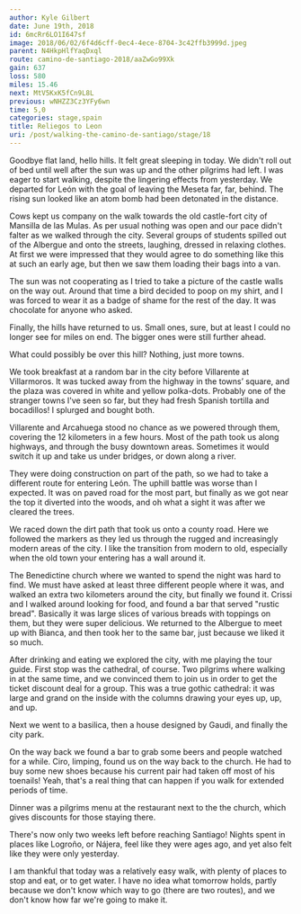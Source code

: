 ```yaml
---
author: Kyle Gilbert
date: June 19th, 2018
id: 6mcRr6LO1I647sf
image: 2018/06/02/6f4d6cff-0ec4-4ece-8704-3c42ffb3999d.jpeg
parent: N4HkpHlfYaqDxql
route: camino-de-santiago-2018/aaZwGo99Xk
gain: 637
loss: 580
miles: 15.46
next: MtV5KxK5fCn9L8L
previous: wNHZZ3Cz3YFy6wn
time: 5,0
categories: stage,spain
title: Reliegos to Leon
uri: /post/walking-the-camino-de-santiago/stage/18
---
```


<Stats />

<Route />

Goodbye flat land, hello hills. It felt great sleeping in today. We
didn't roll out of bed until well after the sun was up and the other pilgrims
had left. I was eager to start walking, despite the lingering effects from
yesterday. We departed for León with the goal of leaving the Meseta far, far,
behind. The rising sun looked like an atom bomb had been detonated in the
distance.

Cows kept us company on the walk towards the old castle-fort city of Mansilla de
las Mulas. As per usual nothing was open and our pace didn't falter as we
walked through the city. Several groups of students spilled out of the Albergue
and onto the streets, laughing, dressed in relaxing clothes. At first we were
impressed that they would agree to do something like this at such an early age,
but then we saw them loading their bags into a van.

The sun was not cooperating as I tried to take a picture of the castle walls on
the way out. Around that time a bird decided to poop on my shirt, and I was
forced to wear it as a badge of shame for the rest of the day. It was chocolate
for anyone who asked.

Finally, the hills have returned to us. Small ones, sure, but at least I could
no longer see for miles on end. The bigger ones were still further ahead.

What could possibly be over this hill? Nothing, just more towns.

We took breakfast at a random bar in the city before Villarente at Villarmoros.
It was tucked away from the highway in the towns’ square, and the plaza was
covered in white and yellow polka-dots. Probably one of the stranger towns I've
seen so far, but they had fresh Spanish tortilla and bocadillos! I splurged and
bought both.

Villarente and Arcahuega stood no chance as we powered through them, covering
the 12 kilometers in a few hours. Most of the path took us along highways, and
through the busy downtown areas. Sometimes it would switch it up and take us
under bridges, or down along a river.

They were doing construction on part of the path, so we had to take a different
route for entering León. The uphill battle was worse than I expected. It was on
paved road for the most part, but finally as we got near the top it diverted
into the woods, and oh what a sight it was after we cleared the trees.

We raced down the dirt path that took us onto a county road. Here we followed
the markers as they led us through the rugged and increasingly modern areas of
the city. I like the transition from modern to old, especially when the old
town your entering has a wall around it.

The Benedictine church where we wanted to spend the night was hard to find. We
must have asked at least three different people where it was, and walked an
extra two kilometers around the city, but finally we found it. Crissi and I
walked around looking for food, and found a bar that served "rustic bread".
Basically it was large slices of various breads with toppings on them, but they
were super delicious. We returned to the Albergue to meet up with Bianca, and
then took her to the same bar, just because we liked it so much.

After drinking and eating we explored the city, with me playing the tour guide.
First stop was the cathedral, of course. Two pilgrims where walking in at the
same time, and we convinced them to join us in order to get the ticket discount
deal for a group. This was a true gothic cathedral: it was large and grand on
the inside with the columns drawing your eyes up, up, and up.

Next we went to a basilica, then a house designed by Gaudi, and finally the city
park.

On the way back we found a bar to grab some beers and people watched for a
while. Ciro, limping, found us on the way back to the church. He had to buy
some new shoes because his current pair had taken off most of his toenails!
Yeah, that's a real thing that can happen if you walk for extended periods of
time.

Dinner was a pilgrims menu at the restaurant next to the the church, which gives
discounts for those staying there.

There's now only two weeks left before reaching Santiago! Nights spent in places
like Logroño, or Nájera, feel like they were ages ago, and yet also felt like
they were only yesterday.

I am thankful that today was a relatively easy walk, with plenty of places to
stop and eat, or to get water. I have no idea what tomorrow holds, partly
because we don't know which way to go (there are two routes), and we don't know
how far we're going to make it.

